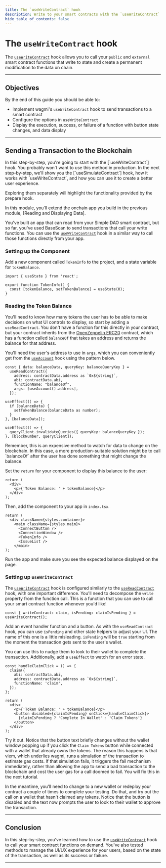 ```yaml
---
title: The `useWriteContract` hook
description: Write to your smart contracts with the `useWriteContract` hook.
hide_table_of_contents: false
---
```


# The `useWriteContract` hook

The [`useWriteContract`] hook allows you to call your `public` and `external` smart contract functions that write to state and create a permanent modification to the data on chain.

---

## Objectives

By the end of this guide you should be able to:

- Implement wagmi's `useWriteContract` hook to send transactions to a smart contract
- Configure the options in `useWriteContract`
- Display the execution, success, or failure of a function with button state changes, and data display

---

## Sending a Transaction to the Blockchain

<Warning>
In this step-by-step, you're going to start with the [`useWriteContract`] hook. You probably won't want to use this method in production. In the next step-by-step, we'll show you the [`useSimulateContract`] hook, how it works with `useWriteContract`, and how you can use it to create a better user experience.

Exploring them separately will highlight the functionality provided by the prepare hook.
</Warning>

<Note>
In this module, you'll extend the onchain app you build in the previous module, [Reading and Displaying Data].
</Note>

You've built an app that can read from your Simple DAO smart contract, but so far, you've used BaseScan to send transactions that call your write functions. You can use the [`useWriteContract`] hook in a similar way to call those functions directly from your app.

### Setting up the Component

Add a new component called `TokenInfo` to the project, and a state variable for `tokenBalance`.

```tsx
import { useState } from 'react';

export function TokenInfo() {
  const [tokenBalance, setTokenBalance] = useState(0);
}
```

### Reading the Token Balance

You'll need to know how many tokens the user has to be able to make decisions on what UI controls to display, so start by adding a `useReadContract`. You don't have a function for this directly in your contract, but your contract inherits from the [OpenZeppelin ERC20] contract, which has a function called `balanceOf` that takes an address and returns the balance for that address.

You'll need the user's address to use in `args`, which you can conveniently get from the [`useAccount`] hook using the pattern below.

```tsx
const { data: balanceData, queryKey: balanceQueryKey } =
  useReadContract({
    address: contractData.address as `0x${string}`,
    abi: contractData.abi,
    functionName: "balanceOf",
    args: [useAccount().address],
  });

useEffect(() => {
  if (balanceData) {
    setTokenBalance(balanceData as number);
  }
}, [balanceData]);

useEffect(() => {
  queryClient.invalidateQueries({ queryKey: balanceQueryKey });
}, [blockNumber, queryClient]);
```

<Warning>
Remember, this is an expensive method to watch for data to change on the blockchain. In this case, a more production-suitable solution might be to call `balanceOf` after the user has done something that might change the balance.
</Warning>

Set the `return` for your component to display this balance to the user:

```tsx
return (
  <div>
    <p>{'Token Balance: ' + tokenBalance}</p>
  </div>
);
```

Then, add the component to your app in `index.tsx`.

```tsx
return (
  <div className={styles.container}>
    <main className={styles.main}>
      <ConnectButton />
      <ConnectionWindow />
      <TokenInfo />
      <IssueList />
    </main>
);
```

Run the app and make sure you see the expected balance displayed on the page.

### Setting up `useWriteContract`

The [`useWriteContract`] hook is configured similarly to the [`useReadContract`] hook, with one important difference. You'll need to decompose the `write` property from the function call. This is a function that you can use to call your smart contract function whenever you'd like!

```tsx
const { writeContract: claim, isPending: claimIsPending } = useWriteContract();
```

Add an event handler function and a button. As with the `useReadContract` hook, you can use `isPending` and other state helpers to adjust your UI. The name of this one is a little misleading. `isPending` will be `true` starting from the moment the transaction gets sent to the user's wallet.

You can use this to nudge them to look to their wallet to complete the transaction. Additionally, add a `useEffect` to watch for an error state.

```tsx
const handleClaimClick = () => {
  claim({
    abi: contractData.abi,
    address: contractData.address as `0x${string}`,
    functionName: 'claim',
  });
};

return (
  <div>
    <p>{'Token Balance: ' + tokenBalance}</p>
    <button disabled={claimIsPending} onClick={handleClaimClick}>
      {claimIsPending ? 'Complete In Wallet' : 'Claim Tokens'}
    </button>
  </div>
);
```

Try it out. Notice that the button text briefly changes without the wallet window popping up if you click the `Claim Tokens` button while connected with a wallet that already owns the tokens. The reason this happens is that viem, which underlies wagmi, runs a simulation of the transaction to estimate gas costs. If that simulation fails, it triggers the fail mechanism immediately, rather than allowing the app to send a bad transaction to the blockchain and cost the user gas for a call doomed to fail. You will fix this in the next tutorial.

In the meantime, you'll need to change to a new wallet or redeploy your contract a couple of times to complete your testing. Do that, and try out the call on a wallet that hasn't claimed any tokens. Notice that the button is disabled and the text now prompts the user to look to their wallet to approve the transaction.

---

## Conclusion

In this step-by-step, you've learned how to use the [`useWriteContract`] hook to call your smart contract functions on demand. You've also tested methods to manage the UI/UX experience for your users, based on the state of the transaction, as well as its success or failure.

---

[wagmi]: https://wagmi.sh/
[`useWriteContract`]: https://wagmi.sh/react/hooks/useWriteContract
[`usePrepareContractWrite`]: https://wagmi.sh/react/prepare-hooks/usePrepareContractWrite
[Reading and Displaying Data]: ../reading-and-displaying-data/useAccount
[`useReadContract`]: https://wagmi.sh/react/hooks/useReadContract
[OpenZeppelin ERC20]: https://github.com/OpenZeppelin/openzeppelin-contracts/blob/master/contracts/token/ERC20/ERC20.sol
[`useAccount`]: https://wagmi.sh/react/hooks/useAccount

